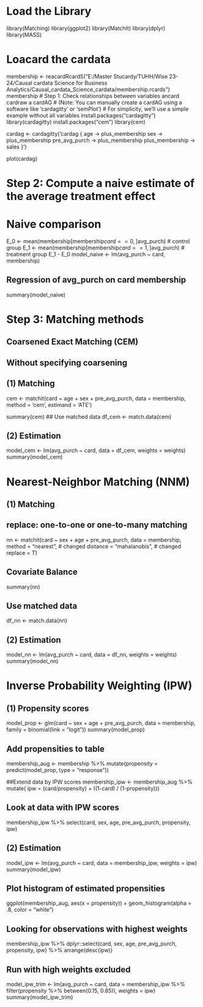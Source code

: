 # Load the Library

library(Matching)
library(ggplot2)
library(MatchIt)
library(dplyr)
library(MASS)


# Loacard the cardata
membership <- reacardRcardS("E:/Master Stucardy/TUHH/Wise 23-24/Causal cardata Science for Business Analytics/Causal_cardata_Science_cardata/membership.rcards")
membership
# Step 1: Check relationships between variables ancard cardraw a cardAG
# (Note: You can manually create a cardAG using a software like 'cardagitty' or 'semPlot')
# For simplicity, we'll use a simple example without all variables
install.packages("cardagitty")
library(cardagitty)
install.packages("cem")
library(cem)

cardag <- cardagitty('cardag {
  age -> plus_membership
  sex -> plus_membership
  pre_avg_purch -> plus_membership
  plus_membership -> sales
}')

plot(cardag)

# Step 2: Compute a naive estimate of the average treatment effect
# Naive comparison
E_0 <- mean(membership[membership$card==0, ]$avg_purch) # control group
E_1 <- mean(membership[membership$card==1, ]$avg_purch) # treatment group
E_1 - E_0
model_naive <- lm(avg_purch ~ card, membership)

## Regression of avg_purch on card membership
summary(model_naive)

# Step 3: Matching methods

## Coarsened Exact Matching (CEM)
## Without specifying coarsening
## (1) Matching
cem <- matchit(card ~ age + sex + pre_avg_purch,
               data = membership, 
               method = 'cem', 
               estimand = 'ATE')

summary(cem)
## Use matched data
df_cem <- match.data(cem)

## (2) Estimation
model_cem <- lm(avg_purch ~ card, data = df_cem, weights = weights)
summary(model_cem)

# Nearest-Neighbor Matching (NNM)
## (1) Matching
## replace: one-to-one or one-to-many matching
nn <- matchit(card ~ sex + age + pre_avg_purch,
              data = membership,
              method = "nearest", # changed
              distance = "mahalanobis", # changed
              replace = T)

## Covariate Balance
summary(nn)

## Use matched data
df_nn <- match.data(nn)

## (2) Estimation
model_nn <- lm(avg_purch ~ card, data = df_nn, weights = weights)
summary(model_nn)


# Inverse Probability Weighting (IPW)
## (1) Propensity scores
model_prop <- glm(card ~ sex + age + pre_avg_purch,
                  data = membership,
                  family = binomial(link = "logit"))
summary(model_prop)

## Add propensities to table
membership_aug <- membership %>% mutate(propensity = predict(model_prop, type = "response"))

##Extend data by IPW scores
membership_ipw <- membership_aug %>% mutate(
  ipw = (card/propensity) + ((1-card) / (1-propensity)))

## Look at data with IPW scores
membership_ipw %>% 
  select(card, sex, age, pre_avg_purch, propensity, ipw)

## (2) Estimation
model_ipw <- lm(avg_purch ~ card,
                data = membership_ipw, 
                weights = ipw)
summary(model_ipw)

## Plot histogram of estimated propensities
ggplot(membership_aug, aes(x = propensity)) +
  geom_histogram(alpha = .8, color = "white")

## Looking for observations with highest weights
membership_ipw %>% 
  dplyr::select(card, sex, age, pre_avg_purch, propensity, ipw) %>% 
  arrange(desc(ipw))

## Run with high weights excluded
model_ipw_trim <- lm(avg_purch ~ card,
                     data = membership_ipw %>% filter(propensity %>% between(0.15, 0.85)),
                     weights = ipw)
summary(model_ipw_trim)
